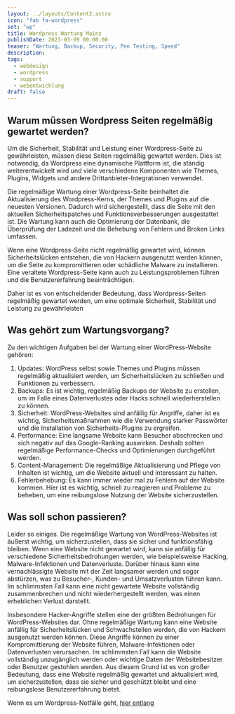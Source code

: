 ```yaml
---
layout: ../layouts/Content2.astro
icon: "fab fa-wordpress"
set: "wp"
title: Wordpress Wartung Mainz
publishDate: 2023-03-09 00:00:00
teaser: "Wartung, Backup, Security, Pen Testing, Speed"
description:
tags:
  - webdesign
  - wordpress
  - support
  - webentwicklung
draft: false
---
```



## Warum müssen Wordpress Seiten regelmäßig gewartet werden?
Um die Sicherheit, Stabilität und Leistung einer Wordpress-Seite zu gewährleisten, müssen diese Seiten regelmäßig gewartet werden. Dies ist notwendig, da Wordpress eine dynamische Plattform ist, die ständig weiterentwickelt wird und viele verschiedene Komponenten wie Themes, Plugins, Widgets und andere Drittanbieter-Integrationen verwendet.

Die regelmäßige Wartung einer Wordpress-Seite beinhaltet die Aktualisierung des Wordpress-Kerns, der Themes und Plugins auf die neuesten Versionen. Dadurch wird sichergestellt, dass die Seite mit den aktuellen Sicherheitspatches und Funktionsverbesserungen ausgestattet ist. Die Wartung kann auch die Optimierung der Datenbank, die Überprüfung der Ladezeit und die Behebung von Fehlern und Broken Links umfassen.

Wenn eine Wordpress-Seite nicht regelmäßig gewartet wird, können Sicherheitslücken entstehen, die von Hackern ausgenutzt werden können, um die Seite zu kompromittieren oder schädliche Malware zu installieren. Eine veraltete Wordpress-Seite kann auch zu Leistungsproblemen führen und die Benutzererfahrung beeinträchtigen.

Daher ist es von entscheidender Bedeutung, dass Wordpress-Seiten regelmäßig gewartet werden, um eine optimale Sicherheit, Stabilität und Leistung zu gewährleisten


<ImageWD />
<CTA classes="mb-5 p-3 text-center" />


## Was gehört zum Wartungsvorgang?
Zu den wichtigen Aufgaben bei der Wartung einer WordPress-Website gehören:

1. Updates: WordPress selbst sowie Themes und Plugins müssen regelmäßig aktualisiert werden, um Sicherheitslücken zu schließen und Funktionen zu verbessern.
2. Backups: Es ist wichtig, regelmäßig Backups der Website zu erstellen, um im Falle eines Datenverlustes oder Hacks schnell wiederherstellen zu können.
3. Sicherheit: WordPress-Websites sind anfällig für Angriffe, daher ist es wichtig, Sicherheitsmaßnahmen wie die Verwendung starker Passwörter und die Installation von Sicherheits-Plugins zu ergreifen.
4. Performance: Eine langsame Website kann Besucher abschrecken und sich negativ auf das Google-Ranking auswirken. Deshalb sollten regelmäßige Performance-Checks und Optimierungen durchgeführt werden.
5. Content-Management: Die regelmäßige Aktualisierung und Pflege von Inhalten ist wichtig, um die Website aktuell und interessant zu halten.
6. Fehlerbehebung: Es kann immer wieder mal zu Fehlern auf der Website kommen. Hier ist es wichtig, schnell zu reagieren und Probleme zu beheben, um eine reibungslose Nutzung der Website sicherzustellen.

<ImageWD />
<CTA classes="mb-5 p-3 text-center" />

## Was soll schon passieren?
Leider so einiges. Die regelmäßige Wartung von WordPress-Websites ist äußerst wichtig, um sicherzustellen, dass sie sicher und funktionsfähig bleiben. Wenn eine Website nicht gewartet wird, kann sie anfällig für verschiedene Sicherheitsbedrohungen werden, wie beispielsweise Hacking, Malware-Infektionen und Datenverluste. Darüber hinaus kann eine vernachlässigte Website mit der Zeit langsamer werden und sogar abstürzen, was zu Besucher-, Kunden- und Umsatzverlusten führen kann. Im schlimmsten Fall kann eine nicht gewartete Website vollständig zusammenbrechen und nicht wiederhergestellt werden, was einen erheblichen Verlust darstellt.

Insbesondere Hacker-Angriffe stellen eine der größten Bedrohungen für WordPress-Websites dar. Ohne regelmäßige Wartung kann eine Website anfällig für Sicherheitslücken und Schwachstellen werden, die von Hackern ausgenutzt werden können. Diese Angriffe können zu einer Kompromittierung der Website führen, Malware-Infektionen oder Datenverlusten verursachen. Im schlimmsten Fall kann die Website vollständig unzugänglich werden oder wichtige Daten der Websitebesitzer oder Benutzer gestohlen werden. Aus diesem Grund ist es von großer Bedeutung, dass eine Website regelmäßig gewartet und aktualisiert wird, um sicherzustellen, dass sie sicher und geschützt bleibt und eine reibungslose Benutzererfahrung bietet.

Wenn es um Wordpress-Notfälle geht, <a href="/wordpress-notfall/" title="Wordpress Notfall Mainz Wiesbaden">hier entlang</a>

<CTA classes="mb-5 p-3 text-center" />

